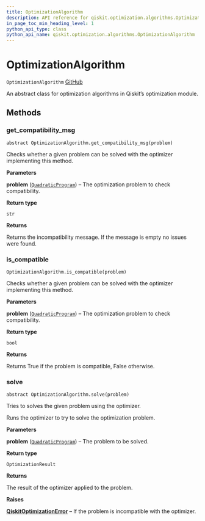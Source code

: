 ```yaml
---
title: OptimizationAlgorithm
description: API reference for qiskit.optimization.algorithms.OptimizationAlgorithm
in_page_toc_min_heading_level: 1
python_api_type: class
python_api_name: qiskit.optimization.algorithms.OptimizationAlgorithm
---
```


# OptimizationAlgorithm

<span id="qiskit.optimization.algorithms.OptimizationAlgorithm" />

`OptimizationAlgorithm` [GitHub](https://github.com/qiskit-community/qiskit-aqua/tree/stable/0.7/qiskit/optimization/algorithms/optimization_algorithm.py "view source code")

An abstract class for optimization algorithms in Qiskit’s optimization module.

## Methods

### get\_compatibility\_msg

<span id="qiskit.optimization.algorithms.OptimizationAlgorithm.get_compatibility_msg" />

`abstract OptimizationAlgorithm.get_compatibility_msg(problem)`

Checks whether a given problem can be solved with the optimizer implementing this method.

**Parameters**

**problem** ([`QuadraticProgram`](qiskit.optimization.problems.QuadraticProgram "qiskit.optimization.problems.quadratic_program.QuadraticProgram")) – The optimization problem to check compatibility.

**Return type**

`str`

**Returns**

Returns the incompatibility message. If the message is empty no issues were found.

### is\_compatible

<span id="qiskit.optimization.algorithms.OptimizationAlgorithm.is_compatible" />

`OptimizationAlgorithm.is_compatible(problem)`

Checks whether a given problem can be solved with the optimizer implementing this method.

**Parameters**

**problem** ([`QuadraticProgram`](qiskit.optimization.problems.QuadraticProgram "qiskit.optimization.problems.quadratic_program.QuadraticProgram")) – The optimization problem to check compatibility.

**Return type**

`bool`

**Returns**

Returns True if the problem is compatible, False otherwise.

### solve

<span id="qiskit.optimization.algorithms.OptimizationAlgorithm.solve" />

`abstract OptimizationAlgorithm.solve(problem)`

Tries to solves the given problem using the optimizer.

Runs the optimizer to try to solve the optimization problem.

**Parameters**

**problem** ([`QuadraticProgram`](qiskit.optimization.problems.QuadraticProgram "qiskit.optimization.problems.quadratic_program.QuadraticProgram")) – The problem to be solved.

**Return type**

`OptimizationResult`

**Returns**

The result of the optimizer applied to the problem.

**Raises**

[**QiskitOptimizationError**](qiskit.optimization.QiskitOptimizationError "qiskit.optimization.QiskitOptimizationError") – If the problem is incompatible with the optimizer.

